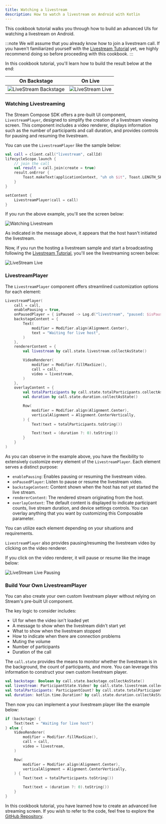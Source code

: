 ```yaml
---
title: Watching a livestream
description: How to watch a livestream on Android with Kotlin
---
```


This cookbook tutorial walks you through how to build an advanced UIs for watching a livestream on Android.

:::note
We will assume that you already know how to join a livestream call. If you haven't familiarized yourself with the [Livestream Tutorial](../02-tutorials/03-livestream.mdx) yet, we highly recommend doing so before proceeding with this cookbook.
:::

In this cookbook tutorial, you'll learn how to build the result below at the end:

| On Backstage | On Live |
| --- | --- |
| ![LiveStream Backstage](../assets/cookbook/livestream-watching-backstage.png) | ![LiveStream Live](../assets/cookbook/livestream-watching-live.png.png) |

### Watching Livestreaming

The Stream Compose SDK offers a pre-built UI component, `LivestreamPlayer`, designed to simplify the creation of a livestream viewing screen. This component includes a video renderer, displays information such as the number of participants and call duration, and provides controls for pausing and resuming the livestream.

You can use the `LivestreamPlayer` like the sample below:

```kotlin
val call = client.call("livestream", callId)
lifecycleScope.launch {
    // join the call
    val result = call.join(create = true)
    result.onError {
        Toast.makeText(applicationContext, "uh oh $it", Toast.LENGTH_SHORT).show()
    }
}

setContent {
    LivestreamPlayer(call = call)
}
```

If you run the above example, you'll see the screen below:

![Watching Livestream](../assets/cookbook/livestream-watching-backstage.png)

As indicated in the message above, it appears that the host hasn't initiated the livestream.

Now, if you run the hosting a livestream sample and start a broadcasting following the [Livestream Tutorial](../02-tutorials/03-livestream.mdx), you'll see the livestreaming screen below:

![LiveStream Live](../assets/cookbook/livestream-watching-live.png)

### LivestreamPlayer

The `LivestreamPlayer` component offers streamlined customization options for each element:

```kotlin
LivestreamPlayer(
    call = call,
    enablePausing = true,
    onPausedPlayer = { isPaused -> Log.d("livestream", "paused: $isPaused") },
    backstageContent = {
        Text(
            modifier = Modifier.align(Alignment.Center),
            text = "Waiting for live host",
        )
    },
    rendererContent = {
        val livestream by call.state.livestream.collectAsState()

        VideoRenderer(
            modifier = Modifier.fillMaxSize(),
            call = call,
            video = livestream,
        )
    },
    overlayContent = {
        val totalParticipants by call.state.totalParticipants.collectAsState()
        val duration by call.state.duration.collectAsState()

        Row(
            modifier = Modifier.align(Alignment.Center),
            verticalAlignment = Alignment.CenterVertically,
        ) {
            Text(text = totalParticipants.toString())

            Text(text = (duration ?: 0).toString())
        }
    }
)
```

As you can observe in the example above, you have the flexibility to extensively customize every element of the `LivestreamPlayer`. Each element serves a distinct purpose:

* `enablePausing`: Enables pausing or resuming the livestream video.
* `onPausedPlayer`: Listen to pause or resume the livestream video.
* `backstageContent`: Content shown when the host has not yet started the live stream.
* `rendererContent`: The rendered stream originating from the host.
* `overlayContent`: The default content is displayed to indicate participant counts, live stream duration, and device settings controls. You can overlay anything that you want by customizing this Composable parameter.

You can utilize each element depending on your situations and requirements.

`LivestreamPlayer` also provides pausing/resuming the livestream video by clicking on the video renderer.

If you click on the video renderer, it will pause or resume like the image below:

![LiveStream Live Pausing](../assets/cookbook/livestream-watching-live-pause.png)

### Build Your Own LivestreamPlayer

You can also create your own custom livestream player without relying on Stream's pre-built UI component.

The key logic to consider includes:

* UI for when the video isn't loaded yet
* A message to show when the livestream didn't start yet
* What to show when the livestream stopped
* How to indicate when there are connection problems
* Muting the volume
* Number of participants
* Duration of the call

The `call.state` provides the means to monitor whether the livestream is in the background, the count of participants, and more. You can leverage this information to construct your own custom livestream player.

```kotlin
val backstage: Boolean by call.state.backstage.collectAsState()
val livestream: ParticipantState.Video? by call.state.livestream.collectAsState()
val totalParticipants: ParticipantCount? by call.state.totalParticipants.collectAsState()
val duration: kotlin.time.Duration? by call.state.duration.collectAsState()
```

Then now you can implement a your livestream player like the example below:

```kotlin
if (backstage) {
    Text(text = "Waiting for live host")
} else {
    VideoRenderer(
        modifier = Modifier.fillMaxSize(),
        call = call,
        video = livestream,
    )

    Row(
        modifier = Modifier.align(Alignment.Center),
        verticalAlignment = Alignment.CenterVertically,
    ) {
        Text(text = totalParticipants.toString())

        Text(text = (duration ?: 0).toString())
    }
}
```

In this cookbook tutorial, you have learned how to create an advanced live streaming screen. If you wish to refer to the code, feel free to explore the [GitHub Repository](https://github.com/GetStream/stream-video-android/tree/develop/tutorials/tutorial-livestream).